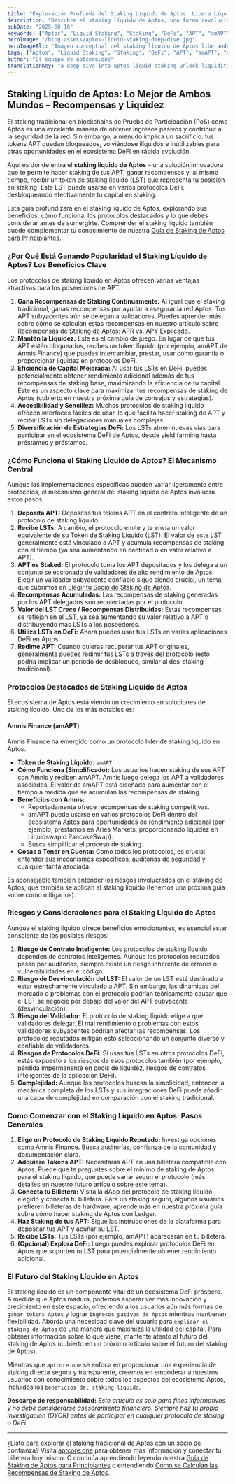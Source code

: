 ```yaml
---
title: "Exploración Profunda del Staking Líquido de Aptos: Libera Liquidez y Maximiza Recompensas APT"
description: "Descubre el staking líquido de Aptos, una forma revolucionaria de ganar recompensas de staking mientras mantienes liquidez. Conoce los principales protocolos como Amnis Finance, sus beneficios, riesgos y cómo comenzar con tokens de staking líquido (LSTs) como amAPT."
pubDate: "2025-08-10"
keywords: ["Aptos", "Liquid Staking", "Staking", "DeFi", "APT", "amAPT", "Amnis Finance", "Crypto Rewards", "Passive Income"]
heroImage: "/blog-assets/aptos-liquid-staking-deep-dive.jpg"
heroImageAlt: "Imagen conceptual del staking líquido de Aptos liberando liquidez para tokens APT"
tags: ["Aptos", "Liquid Staking", "Staking", "DeFi", "APT", "amAPT", "Amnis Finance", "Crypto Rewards", "Passive Income"]
author: "El equipo de aptcore.one"
translationKey: "a-deep-dive-into-aptos-liquid-staking-unlock-liquidity-maximize-apt-rewards"
---
```


## Staking Líquido de Aptos: Lo Mejor de Ambos Mundos – Recompensas y Liquidez

El staking tradicional en blockchains de Prueba de Participación (PoS) como Aptos es una excelente manera de obtener ingresos pasivos y contribuir a la seguridad de la red. Sin embargo, a menudo implica un sacrificio: tus tokens APT quedan bloqueados, volviéndose ilíquidos e inutilizables para otras oportunidades en el ecosistema DeFi en rápida evolución.

Aquí es donde entra el **staking líquido de Aptos** – una solución innovadora que te permite hacer staking de tus APT, ganar recompensas y, al mismo tiempo, recibir un token de staking líquido (LST) que representa tu posición en staking. Este LST puede usarse en varios protocolos DeFi, desbloqueando efectivamente tu capital en staking.

Esta guía profundizará en el staking líquido de Aptos, explorando sus beneficios, cómo funciona, los protocolos destacados y lo que debes considerar antes de sumergirte. Comprender el staking líquido también puede complementar tu conocimiento de nuestra [Guía de Staking de Aptos para Principiantes](/blog/es/guia-para-principiantes-sobre-el-staking-de-aptos-apt-en-aptcore-one).

### ¿Por Qué Está Ganando Popularidad el Staking Líquido de Aptos? Los Beneficios Clave

Los protocolos de staking líquido en Aptos ofrecen varias ventajas atractivas para los poseedores de APT:

1.  **Gana Recompensas de Staking Continuamente:** Al igual que el staking tradicional, ganas recompensas por ayudar a asegurar la red Aptos. Tus APT subyacentes aún se delegan a validadores. Puedes aprender más sobre cómo se calculan estas recompensas en nuestro artículo sobre [Recompensas de Staking de Aptos: APR vs. APY Explicado](/blog/es/recompensas-de-staking-en-aptos-explicacion-de-apr-vs-apy-y-como-aptcore-one-las-muestra).
2.  **Mantén la Liquidez:** Este es el cambio de juego. En lugar de que tus APT estén bloqueados, recibes un token líquido (por ejemplo, amAPT de Amnis Finance) que puedes intercambiar, prestar, usar como garantía o proporcionar liquidez en protocolos DeFi.
3.  **Eficiencia de Capital Mejorada:** Al usar tus LSTs en DeFi, puedes potencialmente obtener rendimiento adicional además de tus recompensas de staking base, maximizando la eficiencia de tu capital. Este es un aspecto clave para maximizar tus recompensas de staking de Aptos (cubierto en nuestra próxima guía de consejos y estrategias).
4.  **Accesibilidad y Sencillez:** Muchos protocolos de staking líquido ofrecen interfaces fáciles de usar, lo que facilita hacer staking de APT y recibir LSTs sin delegaciones manuales complejas.
5.  **Diversificación de Estrategias DeFi:** Los LSTs abren nuevas vías para participar en el ecosistema DeFi de Aptos, desde yield farming hasta préstamos y préstamos.

### ¿Cómo Funciona el Staking Líquido de Aptos? El Mecanismo Central

Aunque las implementaciones específicas pueden variar ligeramente entre protocolos, el mecanismo general del staking líquido de Aptos involucra estos pasos:

1.  **Deposita APT:** Depositas tus tokens APT en el contrato inteligente de un protocolo de staking líquido.
2.  **Recibe LSTs:** A cambio, el protocolo emite y te envía un valor equivalente de su Token de Staking Líquido (LST). El valor de este LST generalmente está vinculado a APT y acumula recompensas de staking con el tiempo (ya sea aumentando en cantidad o en valor relativo a APT).
3.  **APT es Staked:** El protocolo toma los APT depositados y los delega a un conjunto seleccionado de validadores de alto rendimiento de Aptos. Elegir un validador subyacente confiable sigue siendo crucial, un tema que cubrimos en [Elegir tu Socio de Staking de Aptos](/blog/es/eligiendo-a-tu-socio-de-staking-en-aptos-maximiza-recompensas-y-seguridad-con-aptcore-one).
4.  **Recompensas Acumuladas:** Las recompensas de staking generadas por los APT delegados son recolectadas por el protocolo.
5.  **Valor del LST Crece / Recompensas Distribuidas:** Estas recompensas se reflejan en el LST, ya sea aumentando su valor relativo a APT o distribuyendo más LSTs a los poseedores.
6.  **Utiliza LSTs en DeFi:** Ahora puedes usar tus LSTs en varias aplicaciones DeFi en Aptos.
7.  **Redime APT:** Cuando quieras recuperar tus APT originales, generalmente puedes redimir tus LSTs a través del protocolo (esto podría implicar un período de desbloqueo, similar al des-staking tradicional).

### Protocolos Destacados de Staking Líquido de Aptos

El ecosistema de Aptos está viendo un crecimiento en soluciones de staking líquido. Uno de los más notables es:

#### Amnis Finance (amAPT)

Amnis Finance ha emergido como un protocolo líder de staking líquido en Aptos.

* **Token de Staking Líquido:** `amAPT`
* **Cómo Funciona (Simplificado):** Los usuarios hacen staking de sus APT con Amnis y reciben amAPT. Amnis luego delega los APT a validadores asociados. El valor de amAPT está diseñado para aumentar con el tiempo a medida que se acumulan las recompensas de staking.
* **Beneficios con Amnis:**
    * Reportadamente ofrece recompensas de staking competitivas.
    * amAPT puede usarse en varios protocolos DeFi dentro del ecosistema Aptos para oportunidades de rendimiento adicional (por ejemplo, préstamos en Aries Markets, proporcionando liquidez en Liquidswap o PancakeSwap).
    * Busca simplificar el proceso de staking.
* **Cosas a Tener en Cuenta:** Como todos los protocolos, es crucial entender sus mecanismos específicos, auditorías de seguridad y cualquier tarifa asociada.

Es aconsejable también entender los riesgos involucrados en el staking de Aptos, que también se aplican al staking líquido (tenemos una próxima guía sobre cómo mitigarlos).

### Riesgos y Consideraciones para el Staking Líquido de Aptos

Aunque el staking líquido ofrece beneficios emocionantes, es esencial estar consciente de los posibles riesgos:

1.  **Riesgo de Contrato Inteligente:** Los protocolos de staking líquido dependen de contratos inteligentes. Aunque los protocolos reputados pasan por auditorías, siempre existe un riesgo inherente de errores o vulnerabilidades en el código.
2.  **Riesgo de Desvinculación del LST:** El valor de un LST está destinado a estar estrechamente vinculado a APT. Sin embargo, las dinámicas del mercado o problemas con el protocolo podrían teóricamente causar que el LST se negocie por debajo del valor del APT subyacente (desvinculación).
3.  **Riesgo del Validador:** El protocolo de staking líquido elige a qué validadores delegar. El mal rendimiento o problemas con estos validadores subyacentes podrían afectar las recompensas. Los protocolos reputados mitigan esto seleccionando un conjunto diverso y confiable de validadores.
4.  **Riesgos de Protocolos DeFi:** Si usas tus LSTs en otros protocolos DeFi, estás expuesto a los riesgos de esos protocolos también (por ejemplo, pérdida impermanente en pools de liquidez, riesgos de contratos inteligentes de la aplicación DeFi).
5.  **Complejidad:** Aunque los protocolos buscan la simplicidad, entender la mecánica completa de los LSTs y sus integraciones DeFi puede añadir una capa de complejidad en comparación con el staking tradicional.

### Cómo Comenzar con el Staking Líquido en Aptos: Pasos Generales

1.  **Elige un Protocolo de Staking Líquido Reputado:** Investiga opciones como Amnis Finance. Busca auditorías, confianza de la comunidad y documentación clara.
2.  **Adquiere Tokens APT:** Necesitarás APT en una billetera compatible con Aptos. Puede que te preguntes sobre el mínimo de staking de Aptos para el staking líquido, que puede variar según el protocolo (más detalles en nuestro futuro artículo sobre este tema).
3.  **Conecta tu Billetera:** Visita la dApp del protocolo de staking líquido elegido y conecta tu billetera. Para un staking seguro, algunos usuarios prefieren billeteras de hardware; aprende más en nuestra próxima guía sobre cómo hacer staking de Aptos con Ledger.
4.  **Haz Staking de tus APT:** Sigue las instrucciones de la plataforma para depositar tus APT y acuñar su LST.
5.  **Recibe LSTs:** Tus LSTs (por ejemplo, amAPT) aparecerán en tu billetera.
6.  **(Opcional) Explora DeFi:** Luego puedes explorar protocolos DeFi en Aptos que soporten tu LST para potencialmente obtener rendimiento adicional.

### El Futuro del Staking Líquido en Aptos

El staking líquido es un componente vital de un ecosistema DeFi próspero. A medida que Aptos madura, podemos esperar ver más innovación y crecimiento en este espacio, ofreciendo a los usuarios aún más formas de `ganar tokens Aptos` y lograr `ingresos pasivos de Aptos` mientras mantienen flexibilidad. Aborda una necesidad clave del usuario para `explicar el staking de Aptos` de una manera que maximiza la utilidad del capital. Para obtener información sobre lo que viene, mantente atento al futuro del staking de Aptos (cubierto en un próximo artículo sobre el futuro del staking de Aptos).

Mientras que `aptcore.one` se enfoca en proporcionar una experiencia de staking directa segura y transparente, creemos en empoderar a nuestros usuarios con conocimiento sobre todos los aspectos del ecosistema Aptos, incluidos los `beneficios del staking líquido`.

**Descargo de responsabilidad:** *Este artículo es solo para fines informativos y no debe considerarse asesoramiento financiero. Siempre haz tu propia investigación (DYOR) antes de participar en cualquier protocolo de staking o DeFi.*

---

¿Listo para explorar el staking tradicional de Aptos con un socio de confianza? Visita [aptcore.one](https://aptcore.one) para obtener más información y conectar tu billetera hoy mismo. O continúa aprendiendo leyendo nuestra [Guía de Staking de Aptos para Principiantes](/blog/es/guia-para-principiantes-sobre-el-staking-de-aptos-apt-en-aptcore-one) o entendiendo [Cómo se Calculan las Recompensas de Staking de Aptos](/blog/es/recompensas-de-staking-en-aptos-explicacion-de-apr-vs-apy-y-como-aptcore-one-las-muestra).
